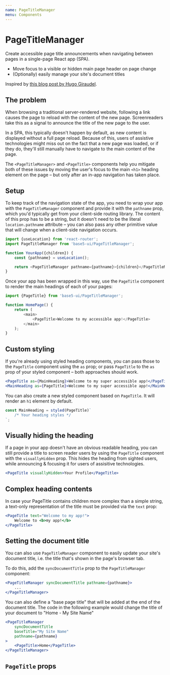 ```yaml
---
name: PageTitleManager
menu: Components
---
```



# PageTitleManager

Create accessible page title announcements when navigating between pages in a single-page React app (SPA).

-   Move focus to a visible or hidden main page header on page change
-   (Optionally) easily manage your site's document titles

Inspired by [this blog post by Hugo Giraudel](https://hugogiraudel.com/2020/01/15/accessible-title-in-a-single-page-react-application/#title-announcer).

## The problem

When browsing a traditional server-rendered website, following a link causes the page to reload with the content of the new page. Screenreaders take this as a signal to announce the title of the new page to the user.

In a SPA, this typically doesn't happen by default, as new content is displayed without a full page reload. Because of this, users of assistive technologies might miss out on the fact that a new page was loaded, or if they do, they'll still manually have to navigate to the main content of the page.

The `<PageTitleManager>` and `<PageTitle>` components help you mitigate both of these issues by moving the user's focus to the main `<h1>` heading element on the page – but only after an in-app navigation has taken place.

## Setup

To keep track of the navigation state of the app, you need to wrap your app with the `PageTitleManager` component and provide it with the `pathname` prop, which you'd typically get from your client-side routing library. The content of this prop has to be a string, but it doesn't need to be the literal `location.pathname` attribute – you can also pass any other primitive value that will change when a client-side navigation occurs.

```js
import {useLocation} from 'react-router';
import PageTitleManager from 'base5-ui/PageTitleManager';

function YourApp({children}) {
	const {pathname} = useLocation();

	return <PageTitleManager pathname={pathname}>{children}</PageTitleManager>;
}
```

Once your app has been wrapped in this way, use the `PageTitle` component to render the main headings of each of your pages:

```js
import {PageTitle} from 'base5-ui/PageTitleManager';

function HomePage() {
	return (
		<main>
			<PageTitle>Welcome to my accessible app!</PageTitle>
		</main>
	);
}
```

## Custom styling

If you're already using styled heading components, you can pass those to the `PageTitle` component using the `as` prop; or pass `PageTitle` to the `as` prop of your styled component – both approaches should work.

```jsx
<PageTitle as={MainHeading}>Welcome to my super accessible app!</PageTitle>
<MainHeading as={PageTitle}>Welcome to my super accessible app!</MainHeading>
```

You can also create a new styled component based on `PageTitle`. It will render an `h1` element by default.

```js
const MainHeading = styled(PageTitle)`
	/* Your heading styles */
`;
```

## Visually hiding the heading

If a page in your app doesn't have an obvious readable heading, you can still provide a title to screen reader users by using the `PageTitle` component with the `visuallyHidden` prop. This hides the heading from sighted users, while announcing & focusing it for users of assisitive technologies.

```jsx
<PageTitle visuallyHidden>Your Profile</PageTitle>
```

## Complex heading contents

In case your PageTitle contains children more complex than a simple string, a text-only representation of the title must be provided via the `text` prop:

```jsx
<PageTitle text="Welcome to my app!">
	Welcome to <b>my app!</b>
</PageTitle>
```

## Setting the document title

You can also use `PageTitleManager` component to easily update your site's document title, i.e. the title that's shown in the page's browser tab.

To do this, add the `syncDocumentTitle` prop to the `PageTitleManager` component:

```jsx
<PageTitleManager syncDocumentTitle pathname={pathname}>
	...
</PageTitleManager>
```

You can also define a "base page title" that will be added at the end of the document title. The code in the following example would change the title of your document to "Home - My Site Name"

```jsx
<PageTitleManager
	syncDocumentTitle
	baseTitle="My Site Name"
	pathname={pathname}
>
	<PageTitle>Home</PageTitle>
</PageTitleManager>
```

## `PageTitle` props

<Props isToggle of={PageTitle} />
